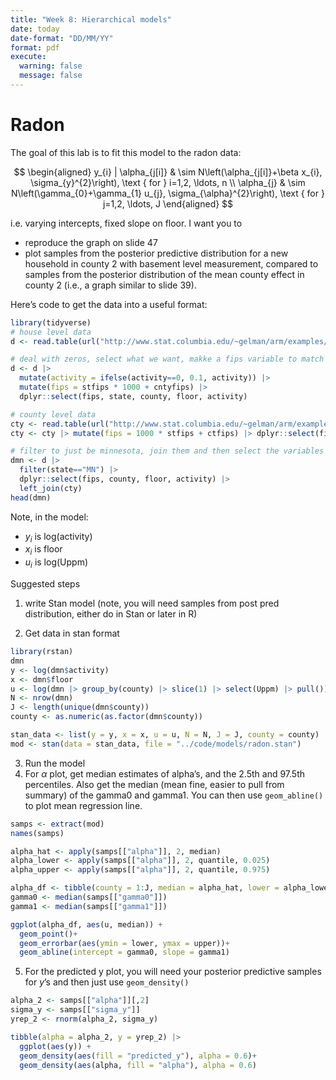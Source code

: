 ```yaml
---
title: "Week 8: Hierarchical models"
date: today
date-format: "DD/MM/YY"
format: pdf
execute: 
  warning: false
  message: false
---
```


# Radon

The goal of this lab is to fit this model to the radon data:

$$
\begin{aligned}
y_{i} | \alpha_{j[i]} & \sim N\left(\alpha_{j[i]}+\beta x_{i}, \sigma_{y}^{2}\right), \text { for } i=1,2, \ldots, n \\
\alpha_{j} & \sim N\left(\gamma_{0}+\gamma_{1} u_{j}, \sigma_{\alpha}^{2}\right), \text { for } j=1,2, \ldots, J
\end{aligned}
$$

i.e. varying intercepts, fixed slope on floor. I want you to 

- reproduce the graph on slide 47 
- plot samples from the posterior predictive distribution for a new household in county 2 with basement level measurement, compared to samples from the posterior distribution of the mean county effect in county 2 (i.e., a graph similar to slide 39).

Here's code to get the data into a useful format:

```r
library(tidyverse)
# house level data
d <- read.table(url("http://www.stat.columbia.edu/~gelman/arm/examples/radon/srrs2.dat"), header=T, sep=",")

# deal with zeros, select what we want, makke a fips variable to match on 
d <- d |> 
  mutate(activity = ifelse(activity==0, 0.1, activity)) |> 
  mutate(fips = stfips * 1000 + cntyfips) |>   
  dplyr::select(fips, state, county, floor, activity)

# county level data
cty <- read.table(url("http://www.stat.columbia.edu/~gelman/arm/examples/radon/cty.dat"), header = T, sep = ",")
cty <- cty |> mutate(fips = 1000 * stfips + ctfips) |> dplyr::select(fips, Uppm)

# filter to just be minnesota, join them and then select the variables of interest. 
dmn <- d |> 
  filter(state=="MN") |> 
  dplyr::select(fips, county, floor, activity) |> 
  left_join(cty)
head(dmn)

```

Note, in the model:

- $y_i$ is log(activity)
- $x_i$ is floor
- $u_i$ is log(Uppm)


Suggested steps

1. write Stan model (note, you will need samples from post pred distribution, either do in Stan or later in R)



2. Get data in stan format


```r
library(rstan)
dmn
y <- log(dmn$activity)
x <- dmn$floor
u <- log(dmn |> group_by(county) |> slice(1) |> select(Uppm) |> pull())
N <- nrow(dmn)
J <- length(unique(dmn$county))
county <- as.numeric(as.factor(dmn$county))

stan_data <- list(y = y, x = x, u = u, N = N, J = J, county = county)
mod <- stan(data = stan_data, file = "../code/models/radon.stan")
```

3. Run the model
4. For $\alpha$ plot, get median estimates of alpha's, and the 2.5th and 97.5th percentiles. Also get the median (mean fine, easier to pull from summary) of the gamma0 and gamma1. You can then use `geom_abline()` to plot mean regression line. 

```r
samps <- extract(mod)
names(samps)

alpha_hat <- apply(samps[["alpha"]], 2, median)
alpha_lower <- apply(samps[["alpha"]], 2, quantile, 0.025)
alpha_upper <- apply(samps[["alpha"]], 2, quantile, 0.975)

alpha_df <- tibble(county = 1:J, median = alpha_hat, lower = alpha_lower, upper = alpha_upper, u = u)
gamma0 <- median(samps[["gamma0"]])
gamma1 <- median(samps[["gamma1"]])

ggplot(alpha_df, aes(u, median)) + 
  geom_point()+
  geom_errorbar(aes(ymin = lower, ymax = upper))+
  geom_abline(intercept = gamma0, slope = gamma1)

```

5. For the predicted y plot, you will need your posterior predictive samples for $y$'s and then just use `geom_density()`

```r
alpha_2 <- samps[["alpha"]][,2]
sigma_y <- samps[["sigma_y"]]
yrep_2 <- rnorm(alpha_2, sigma_y)

tibble(alpha = alpha_2, y = yrep_2) |> 
  ggplot(aes(y)) +
  geom_density(aes(fill = "predicted_y"), alpha = 0.6)+
  geom_density(aes(alpha, fill = "alpha"), alpha = 0.6)
  
```


